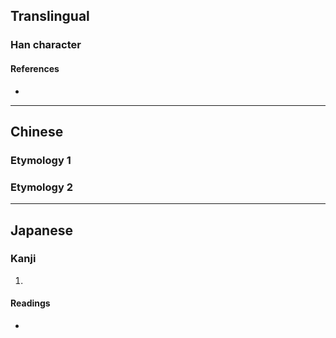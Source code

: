 {{character info/new}}
==Translingual==

===Han character===
{{Han char|rn=15|rad=冫|as=03|sn=5|four=|canj=KY|ids=⿱大⺀ <small>(G)</small>,⿱大冫 <small>(TJ)</small>}}

====References====
* {{Han ref|kx=0131.230|dkj=01611|dj=0294.140|hdz=10295.050|uh=51AD|ud=20909}}

----

==Chinese==

===Etymology 1===
{{zh-see|太|a}}

===Etymology 2===
{{zh-see|泰|a}}

----

==Japanese==

===Kanji===
{{ja-kanji|grade=|rs=冫03}}

# {{defn|lang=ja|sort=冫03}}

====Readings====
* {{ja-readings|on=[[たい]] (tai), [[たつ]] (tatsu), [[たち]] (tachi)|kun=[[なめらか]] (nameraka)}}